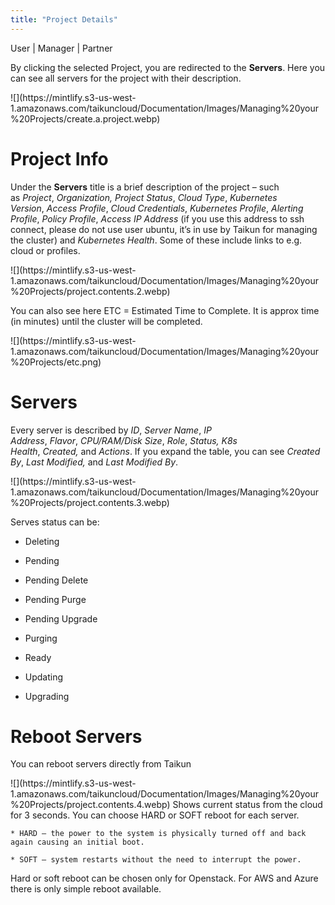 ```yaml
---
title: "Project Details"
---
```


<Icon icon="user" iconType="solid" /> User | <Icon icon="user-tie" iconType="solid" /> Manager | <Icon icon="handshake" iconType="solid" /> Partner

By clicking the selected Project, you are redirected to the **Servers**. Here you can see all servers for the project with their description.

<Frame caption="Overview">
  ![](https://mintlify.s3-us-west-1.amazonaws.com/taikuncloud/Documentation/Images/Managing%20your%20Projects/create.a.project.webp)
</Frame>

# Project Info

Under the **Servers** title is a brief description of the project – such as *Project*, *Organization, Project Status*, *Cloud Type*, *Kubernetes Version*, *Access Profile*, *Cloud Credentials*, *Kubernetes Profile*, *Alerting Profile*, *Policy Profile*, *Access IP Address* (if you use this address to ssh connect, please do not use user ubuntu, it’s in use by Taikun for managing the cluster) and *Kubernetes Health*. Some of these include links to e.g. cloud or profiles.

<Frame caption="Project info">
  ![](https://mintlify.s3-us-west-1.amazonaws.com/taikuncloud/Documentation/Images/Managing%20your%20Projects/project.contents.2.webp)
</Frame>

You can also see here ETC = Estimated Time to Complete. It is approx time (in minutes) until the cluster will be completed.

<Frame caption="ETC">
  ![](https://mintlify.s3-us-west-1.amazonaws.com/taikuncloud/Documentation/Images/Managing%20your%20Projects/etc.png)
</Frame>

# Servers

Every server is described by *ID*, *Server Name*, *IP Address*, *Flavor*, *CPU/RAM/Disk Size*, *Role*, *Status,* *K8s Health*, *Created,* and *Actions*. If you expand the table, you can see *Created By*, *Last Modified,* and *Last Modified By*.

<Frame caption="Details">
  ![](https://mintlify.s3-us-west-1.amazonaws.com/taikuncloud/Documentation/Images/Managing%20your%20Projects/project.contents.3.webp)
</Frame>

Serves status can be:

* Deleting

* Pending

* Pending Delete

* Pending Purge

* Pending Upgrade

* Purging

* Ready

* Updating

* Upgrading

# Reboot Servers

You can reboot servers directly from Taikun

<Frame caption="Actions">
  ![](https://mintlify.s3-us-west-1.amazonaws.com/taikuncloud/Documentation/Images/Managing%20your%20Projects/project.contents.4.webp)
</Frame>

<AccordionGroup>
  <Accordion title="Show Status" icon="server">
    Shows current status from the cloud for 3 seconds.
  </Accordion>

  <Accordion title="Reboot" icon="power-off">
    You can choose HARD or SOFT reboot for each server.

    * HARD – the power to the system is physically turned off and back again causing an initial boot.

    * SOFT – system restarts without the need to interrupt the power.
  </Accordion>
</AccordionGroup>

<Info>Hard or soft reboot can be chosen only for Openstack. For AWS and Azure there is only simple reboot available.</Info>